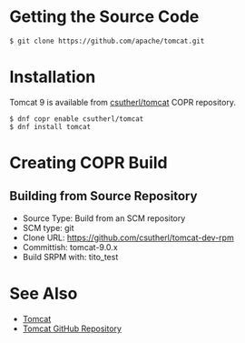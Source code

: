 = Getting the Source Code =

<pre>
$ git clone https://github.com/apache/tomcat.git
</pre>

= Installation =

Tomcat 9 is available from [https://copr.fedorainfracloud.org/coprs/csutherl/tomcat/ csutherl/tomcat] COPR repository.

<pre>
$ dnf copr enable csutherl/tomcat
$ dnf install tomcat
</pre>

= Creating COPR Build =

== Building from Source Repository ==

* Source Type: Build from an SCM repository
* SCM type: git
* Clone URL: https://github.com/csutherl/tomcat-dev-rpm
* Committish: tomcat-9.0.x
* Build SRPM with: tito_test

= See Also =

* [[Tomcat]]
* [https://github.com/apache/tomcat/ Tomcat GitHub Repository]